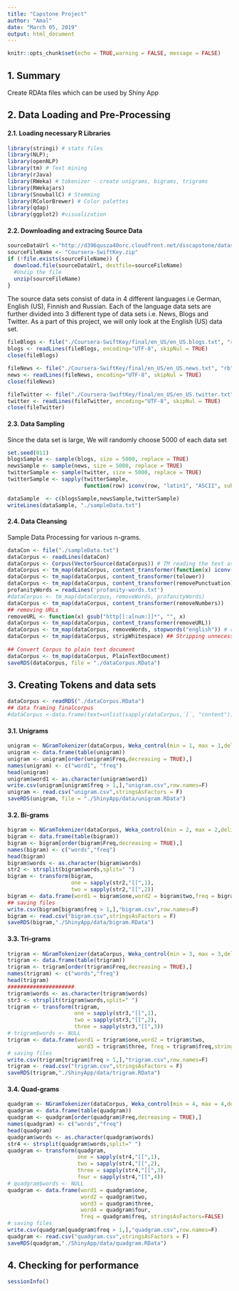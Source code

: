 ---
title: "Capstone Project"
author: "Amal"
date: "March 05, 2019"
output: html_document
---



```{r setup, include=FALSE}
knitr::opts_chunk$set(echo = TRUE,warning = FALSE, message = FALSE)
```

## 1. Summary

Create RDAta files which can be used by Shiny App

## 2. Data Loading and Pre-Processing


#### 2.1. Loading necessary R Libraries


```{r}
library(stringi) # stats files
library(NLP); 
library(openNLP)
library(tm) # Text mining
library(rJava)
library(RWeka) # tokenizer - create unigrams, bigrams, trigrams
library(RWekajars)
library(SnowballC) # Stemming
library(RColorBrewer) # Color palettes
library(qdap)
library(ggplot2) #visualization
```

#### 2.2. Downloading and extracing Source Data
```{r, cache = T}
sourceDataUrl <-"http://d396qusza40orc.cloudfront.net/dsscapstone/dataset/Coursera-SwiftKey.zip"
sourceFileName <- "Coursera-SwiftKey.zip"
if (!file.exists(sourceFileName)) {
  download.file(sourceDataUrl, destfile=sourceFileName)
  #Unzip the file
  unzip(sourceFileName)
}

```

The source data sets consist of data in 4 different languages i.e German, English (US), Finnish and Russian. Each of the language data sets are further divided into 3 different type of data sets i.e.  News, Blogs and Twitter. As a part of this project, we will only look at the English (US) data set.

 

```{r, cache = T}
fileBlogs <- file("./Coursera-SwiftKey/final/en_US/en_US.blogs.txt", "rb")
blogs <- readLines(fileBlogs, encoding="UTF-8", skipNul = TRUE)
close(fileBlogs)

fileNews <- file("./Coursera-SwiftKey/final/en_US/en_US.news.txt", "rb")
news <- readLines(fileNews, encoding="UTF-8", skipNul = TRUE)
close(fileNews)

fileTwitter <- file("./Coursera-SwiftKey/final/en_US/en_US.twitter.txt", "rb")
twitter <- readLines(fileTwitter, encoding="UTF-8", skipNul = TRUE)
close(fileTwitter)
```


#### 2.3. Data Sampling

Since the data set is large, We will randomly choose 5000 of each data set

```{r, cache = T}
set.seed(011)
blogsSample <- sample(blogs, size = 5000, replace = TRUE)
newsSample <- sample(news, size = 5000, replace = TRUE)
twitterSample <- sample(twitter, size = 5000, replace = TRUE)
twitterSample <- sapply(twitterSample,
                        function(row) iconv(row, "latin1", "ASCII", sub=""))

dataSample  <- c(blogsSample,newsSample,twitterSample)
writeLines(dataSample, "./sampleData.txt")
```

#### 2.4. Data Cleansing

Sample Data Processing for various n-grams.  

```{r, cache = T}
dataCon <- file("./sampleData.txt")
dataCorpus <- readLines(dataCon)
dataCorpus <- Corpus(VectorSource(dataCorpus)) # TM reading the text as lists
dataCorpus <- tm_map(dataCorpus, content_transformer(function(x) iconv(x, to="UTF-8", sub="byte")))
dataCorpus <- tm_map(dataCorpus, content_transformer(tolower))
dataCorpus <- tm_map(dataCorpus, content_transformer(removePunctuation), preserve_intra_word_dashes=TRUE) 
profanityWords = readLines('profanity-words.txt')
#dataCorpus <- tm_map(dataCorpus, removeWords, profanityWords)
dataCorpus <- tm_map(dataCorpus, content_transformer(removeNumbers))
## removing URLs 
removeURL <- function(x) gsub("http[[:alnum:]]*", "", x)
dataCorpus <- tm_map(dataCorpus, content_transformer(removeURL))
dataCorpus <- tm_map(dataCorpus, removeWords, stopwords("english")) # removing stop words in English i.e. a, as, at, so, etc.
dataCorpus <- tm_map(dataCorpus, stripWhitespace) ## Stripping unnecessary whitespace from document
    
## Convert Corpus to plain text document
dataCorpus <- tm_map(dataCorpus, PlainTextDocument) 
saveRDS(dataCorpus, file = "./dataCorpus.RData")
```

## 3. Creating Tokens and data sets


```{r, cache = T}
dataCorpus <- readRDS("./dataCorpus.RData")
## data framing finalcorpus
#dataCorpus <-data.frame(text=unlist(sapply(dataCorpus,`[`, "content")),stringsAsFactors = FALSE)
```

#### 3.1. Unigrams

```{r, cache = T}
unigram <- NGramTokenizer(dataCorpus, Weka_control(min = 1, max = 1,delimiters = " \\r\\n\\t.,;:\"()?!"))
unigram <- data.frame(table(unigram))
unigram <- unigram[order(unigram$Freq,decreasing = TRUE),]
names(unigram) <- c("word1", "freq")
head(unigram)
unigram$word1 <- as.character(unigram$word1)
write.csv(unigram[unigram$freq > 1,],"unigram.csv",row.names=F)
unigram <- read.csv("unigram.csv",stringsAsFactors = F)
saveRDS(unigram, file = "./ShinyApp/data/unigram.RData")
```


#### 3.2. Bi-grams

```{r, cache = T}
bigram <- NGramTokenizer(dataCorpus, Weka_control(min = 2, max = 2,delimiters = " \\r\\n\\t.,;:\"()?!"))
bigram <- data.frame(table(bigram))
bigram <- bigram[order(bigram$Freq,decreasing = TRUE),]
names(bigram) <- c("words","freq")
head(bigram)
bigram$words <- as.character(bigram$words)
str2 <- strsplit(bigram$words,split=" ")
bigram <- transform(bigram, 
                    one = sapply(str2,"[[",1),   
                    two = sapply(str2,"[[",2))
bigram <- data.frame(word1 = bigram$one,word2 = bigram$two,freq = bigram$freq,stringsAsFactors=FALSE)
## saving files 
write.csv(bigram[bigram$freq > 1,],"bigram.csv",row.names=F)
bigram <- read.csv("bigram.csv",stringsAsFactors = F)
saveRDS(bigram,"./ShinyApp/data/bigram.RData")
```
#### 3.3. Tri-grams

```{r, cache = T}
trigram <- NGramTokenizer(dataCorpus, Weka_control(min = 3, max = 3,delimiters = " \\r\\n\\t.,;:\"()?!"))
trigram <- data.frame(table(trigram))
trigram <- trigram[order(trigram$Freq,decreasing = TRUE),]
names(trigram) <- c("words","freq")
head(trigram)
##################### 
trigram$words <- as.character(trigram$words)
str3 <- strsplit(trigram$words,split=" ")
trigram <- transform(trigram,
                     one = sapply(str3,"[[",1),
                     two = sapply(str3,"[[",2),
                     three = sapply(str3,"[[",3))
# trigram$words <- NULL
trigram <- data.frame(word1 = trigram$one,word2 = trigram$two, 
                      word3 = trigram$three, freq = trigram$freq,stringsAsFactors=FALSE)
# saving files
write.csv(trigram[trigram$freq > 1,],"trigram.csv",row.names=F)
trigram <- read.csv("trigram.csv",stringsAsFactors = F)
saveRDS(trigram,"./ShinyApp/data/trigram.RData")
```


#### 3.4. Quad-grams

```{r, cache = T}
quadgram <- NGramTokenizer(dataCorpus, Weka_control(min = 4, max = 4,delimiters = " \\r\\n\\t.,;:\"()?!"))
quadgram <- data.frame(table(quadgram))
quadgram <- quadgram[order(quadgram$Freq,decreasing = TRUE),]
names(quadgram) <- c("words","freq")
head(quadgram)
quadgram$words <- as.character(quadgram$words)
str4 <- strsplit(quadgram$words,split=" ")
quadgram <- transform(quadgram,
                      one = sapply(str4,"[[",1),
                      two = sapply(str4,"[[",2),
                      three = sapply(str4,"[[",3), 
                      four = sapply(str4,"[[",4))
# quadgram$words <- NULL
quadgram <- data.frame(word1 = quadgram$one,
                       word2 = quadgram$two, 
                       word3 = quadgram$three, 
                       word4 = quadgram$four, 
                       freq = quadgram$freq, stringsAsFactors=FALSE)
# saving files
write.csv(quadgram[quadgram$freq > 1,],"quadgram.csv",row.names=F)
quadgram <- read.csv("quadgram.csv",stringsAsFactors = F)
saveRDS(quadgram,"./ShinyApp/data/quadgram.RData")
```


## 4. Checking for performance

```{r, cache = T}
sessionInfo()
```
